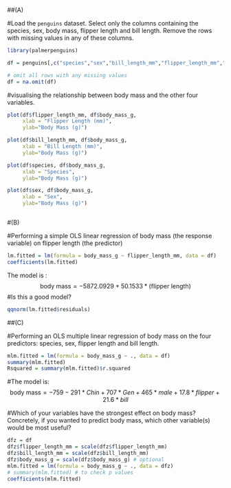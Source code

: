 ##(A)

#Load the `penguins` dataset. Select only the columns containing the species, sex, body mass, flipper length and bill length. Remove the rows with missing values in any of these columns.

```{r}
library(palmerpenguins)

df = penguins[,c("species","sex","bill_length_mm","flipper_length_mm","body_mass_g")]
```

```{r}
# omit all rows with any missing values
df = na.omit(df)
```

#visualising the relationship between body mass and the other four variables.

```{r fig.width=5, fig.height=3}

plot(df$flipper_length_mm, df$body_mass_g, 
     xlab = "Flipper Length (mm)",
     ylab="Body Mass (g)")

plot(df$bill_length_mm, df$body_mass_g, 
     xlab = "Bill Length (mm)",
     ylab="Body Mass (g)")

plot(df$species, df$body_mass_g, 
     xlab = "Species",
     ylab="Body Mass (g)")

plot(df$sex, df$body_mass_g, 
     xlab = "Sex",
     ylab="Body Mass (g)")



```

#(B)

#Performing a simple OLS linear regression of body mass (the response variable) on flipper length (the predictor)

```{r}
lm.fitted = lm(formula = body_mass_g ~ flipper_length_mm, data = df)
coefficients(lm.fitted)
```
The model is :
$$
\textrm{body mass} = -5872.0929 + 50.1533 * (\textrm{flipper length})
$$
#Is this a good model?
```{r fig.width=5, fig.height=3}
qqnorm(lm.fitted$residuals)
```

##(C)

#Performing an OLS multiple linear regression of body mass on the four predictors: species, sex, flipper length and bill length.

```{r}
mlm.fitted = lm(formula = body_mass_g ~ ., data = df)
summary(mlm.fitted)
Rsquared = summary(mlm.fitted)$r.squared
```
#The model is:
$$
\textrm{body mass} = -759 
  - 291 * Chin 
  + 707 * Gen 
  + 465 * male
  + 17.8 * flipper
  + 21.6 * bill
$$

#Which of your variables have the strongest effect on body mass? Concretely, if you wanted to predict body mass, which other variable(s) would be most useful?

```{r}
dfz = df
dfz$flipper_length_mm = scale(dfz$flipper_length_mm)
dfz$bill_length_mm = scale(dfz$bill_length_mm)
dfz$body_mass_g = scale(dfz$body_mass_g) # optional
mlm.fitted = lm(formula = body_mass_g ~ ., data = dfz)
# summary(mlm.fitted) # to check p values
coefficients(mlm.fitted)
```
